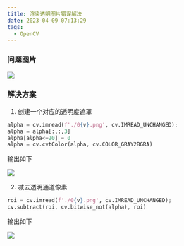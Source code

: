 ```yaml
---
title: 渲染透明图片错误解决
date: 2023-04-09 07:13:29
tags:
  - OpenCV
---
```


### 问题图片

![](https://gitee.com/muzzik/images/raw/master/blog/notes/image-process/opencv/1.png)

### 解决方案

1. 创建一个对应的透明度遮罩

```python
alpha = cv.imread(f'./0{v}.png', cv.IMREAD_UNCHANGED);
alpha = alpha[:,:,3]
alpha[alpha<=20] = 0
alpha = cv.cvtColor(alpha, cv.COLOR_GRAY2BGRA)
```

输出如下

![](https://gitee.com/muzzik/images/raw/master/blog/notes/image-process/opencv/2.png)

2. 减去透明通道像素

```python
roi = cv.imread(f'./0{v}.png', cv.IMREAD_UNCHANGED);
cv.subtract(roi, cv.bitwise_not(alpha), roi)
```

输出如下

![](https://gitee.com/muzzik/images/raw/master/blog/notes/image-process/opencv/3.png)
